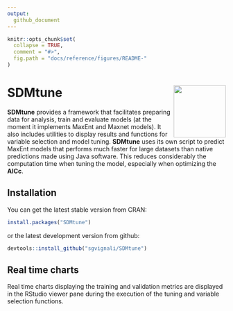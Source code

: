 ```yaml
---
output:
  github_document
---
```


<!-- README.md is generated from README.Rmd. Please edit that file -->

```r
knitr::opts_chunk$set(
  collapse = TRUE,
  comment = "#>",
  fig.path = "docs/reference/figures/README-"
)
```

# SDMtune <img src="logo.svg" align="right" alt="" width="120" />

**SDMtune** provides a framework that facilitates preparing data for analysis, train and evaluate models (at the moment it implements MaxEnt and Maxnet models). It also includes utilities to display results and functions for variable selection and model tuning.
**SDMtune** uses its own script to predict MaxEnt models that performs much faster for large datasets than native predictions made using Java software. This reduces considerably the computation time when tuning the model, especially when optimizing the **AICc**. 

## Installation

You can get the latest stable version from CRAN:

```r
install.packages("SDMtune")
```

or the latest development version from github:

```r
devtools::install_github("sgvignali/SDMtune")
```

## Real time charts

Real time charts displaying the training and validation metrics are displayed in the RStudio viewer pane during the execution of the tuning and variable selection functions.

<div style="text-align: center"><img src="realtime-chart.gif" alt="" /></div>
